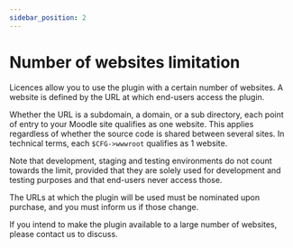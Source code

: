 ```yaml
---
sidebar_position: 2
---
```


# Number of websites limitation

Licences allow you to use the plugin with a certain number of websites. A website is defined by the URL at which end-users access the plugin.

Whether the URL is a subdomain, a domain, or a sub directory, each point of entry to your Moodle site qualifies as one website. This applies regardless of whether the source code is shared between several sites. In technical terms, each `$CFG->wwwroot` qualifies as 1 website.

Note that development, staging and testing environments do not count towards the limit, provided that they are solely used for development and testing purposes and that end-users never access those.

The URLs at which the plugin will be used must be nominated upon purchase, and you must inform us if those change.

If you intend to make the plugin available to a large number of websites, please contact us to discuss.
